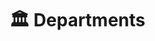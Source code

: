 # 🏛️ Departments


<IndexLinkList>
    <IndexLink
        to="/docs/departments/law-enforcement"
        title="👮 Law Enforcement"
        description="Law enforcement policies and procedures."
    />
    <IndexLink
        to="/docs/departments/fire-rescue"
        title="🚒 Fire Rescue"
        description="Fire rescue policies and procedures."
    />
    <IndexLink
        to="/docs/departments/civilian"
        title="🙆‍♂️ Civilian"
        description="Civilian policies and procedures."
    />
</IndexLinkList>
